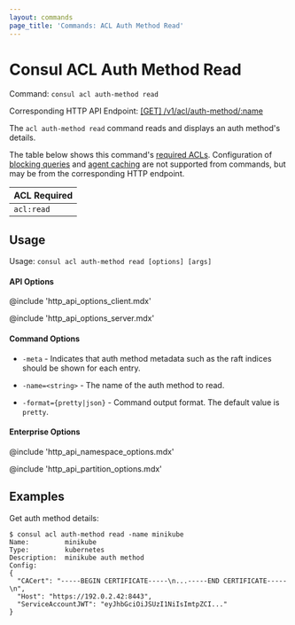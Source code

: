 ```yaml
---
layout: commands
page_title: 'Commands: ACL Auth Method Read'
---
```


# Consul ACL Auth Method Read

Command: `consul acl auth-method read`

Corresponding HTTP API Endpoint: [\[GET\] /v1/acl/auth-method/:name](https://www.consul.io/api-docs/acl/auth-methods#read-an-auth-method)

The `acl auth-method read` command reads and displays an auth method's details.

The table below shows this command's [required ACLs](/api#authentication). Configuration of
[blocking queries](/api/features/blocking) and [agent caching](/api/features/caching)
are not supported from commands, but may be from the corresponding HTTP endpoint.

| ACL Required |
| ------------ |
| `acl:read`   |

## Usage

Usage: `consul acl auth-method read [options] [args]`

#### API Options

@include 'http_api_options_client.mdx'

@include 'http_api_options_server.mdx'

#### Command Options

- `-meta` - Indicates that auth method metadata such as the raft
  indices should be shown for each entry.

- `-name=<string>` - The name of the auth method to read.

- `-format={pretty|json}` - Command output format. The default value is `pretty`.

#### Enterprise Options

@include 'http_api_namespace_options.mdx'

@include 'http_api_partition_options.mdx'

## Examples

Get auth method details:

```shell-session
$ consul acl auth-method read -name minikube
Name:         minikube
Type:         kubernetes
Description:  minikube auth method
Config:
{
  "CACert": "-----BEGIN CERTIFICATE-----\n...-----END CERTIFICATE-----\n",
  "Host": "https://192.0.2.42:8443",
  "ServiceAccountJWT": "eyJhbGciOiJSUzI1NiIsImtpZCI..."
}
```
